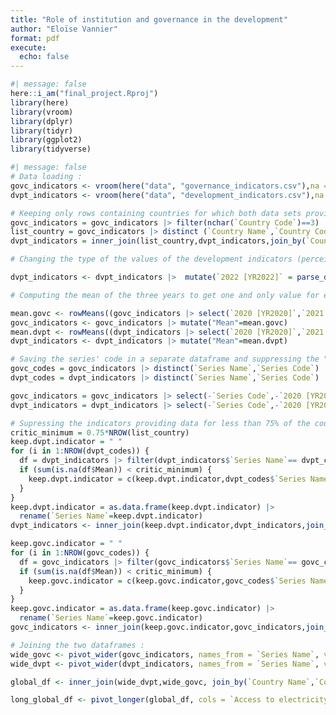 ```yaml
---
title: "Role of institution and governance in the development"
author: "Eloïse Vannier"
format: pdf
execute:
  echo: false
---
```


```r
#| message: false
here::i_am("final_project.Rproj")
library(here)
library(vroom)
library(dplyr)
library(tidyr)
library(ggplot2)
library(tidyverse)
```

```r
#| message: false
# Data loading :
govc_indicators <- vroom(here("data", "governance_indicators.csv"),na = (".."))
dvpt_indicators <- vroom(here("data", "development_indicators.csv"),na = (".."))

# Keeping only rows containing countries for which both data sets provide data :
govc_indicators = govc_indicators |> filter(nchar(`Country Code`)==3)
list_country = govc_indicators |> distinct (`Country Name`,`Country Code`)
dvpt_indicators = inner_join(list_country,dvpt_indicators,join_by(`Country Name`,`Country Code`))

# Changing the type of the values of the development indicators (perceived as characters before) :

dvpt_indicators <- dvpt_indicators |>  mutate(`2022 [YR2022]` = parse_double(`2022 [YR2022]`), `2021 [YR2021]` = parse_double(`2021 [YR2021]`),`2020 [YR2020]` = parse_double(`2020 [YR2020]`))

# Computing the mean of the three years to get one and only value for each indicators and have less NA :

mean.govc <- rowMeans((govc_indicators |> select(`2020 [YR2020]`,`2021 [YR2021]`, `2022 [YR2022]`)),na.rm = TRUE)
govc_indicators <- govc_indicators |> mutate("Mean"=mean.govc)
mean.dvpt <- rowMeans((dvpt_indicators |> select(`2020 [YR2020]`,`2021 [YR2021]`, `2022 [YR2022]`)),na.rm = TRUE)
dvpt_indicators <- dvpt_indicators |> mutate("Mean"=mean.dvpt)

# Saving the series' code in a separate dataframe and suppressing the "Series Code" column as well as the three "years column" in each dataframe :
govc_codes = govc_indicators |> distinct(`Series Name`,`Series Code`) 
dvpt_codes = dvpt_indicators |> distinct(`Series Name`,`Series Code`)

govc_indicators = govc_indicators |> select(-`Series Code`,-`2020 [YR2020]`,-`2021 [YR2021]`, -`2022 [YR2022]`)
dvpt_indicators = dvpt_indicators |> select(-`Series Code`,-`2020 [YR2020]`,-`2021 [YR2021]`, -`2022 [YR2022]`)

# Supressing the indicators providing data for less than 75% of the countries in our sample :
critic_minimum = 0.75*NROW(list_country)
keep.dvpt.indicator = " "
for (i in 1:NROW(dvpt_codes)) {
  df = dvpt_indicators |> filter(dvpt_indicators$`Series Name`== dvpt_codes$`Series Name`[i])
  if (sum(is.na(df$Mean)) < critic_minimum) {
    keep.dvpt.indicator = c(keep.dvpt.indicator,dvpt_codes$`Series Name`[i])
  }
}
keep.dvpt.indicator = as.data.frame(keep.dvpt.indicator) |>
  rename(`Series Name`=keep.dvpt.indicator)
dvpt_indicators <- inner_join(keep.dvpt.indicator,dvpt_indicators,join_by(`Series Name`))

keep.govc.indicator = " "
for (i in 1:NROW(govc_codes)) {
  df = govc_indicators |> filter(govc_indicators$`Series Name`== govc_codes$`Series Name`[i])
  if (sum(is.na(df$Mean)) < critic_minimum) {
    keep.govc.indicator = c(keep.govc.indicator,govc_codes$`Series Name`[i])
  }
}
keep.govc.indicator = as.data.frame(keep.govc.indicator) |>
  rename(`Series Name`=keep.govc.indicator)
govc_indicators <- inner_join(keep.govc.indicator,govc_indicators,join_by(`Series Name`))

# Joining the two dataframes :
wide_govc <- pivot_wider(govc_indicators, names_from = `Series Name`, values_from = Mean)
wide_dvpt <- pivot_wider(dvpt_indicators, names_from = `Series Name`, values_from = Mean)

global_df <- inner_join(wide_dvpt,wide_govc, join_by(`Country Name`,`Country Code`))

long_global_df <- pivot_longer(global_df, cols = `Access to electricity (% of population)`:`Voice and Accountability: Standard Error`, names_to = "Series Name", values_to = "Mean")
```

